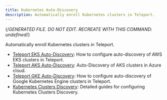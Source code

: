 ```yaml
---
title: Kubernetes Auto-Discovery
description: Automatically enroll Kubernetes clusters in Teleport.
---
```


{/*GENERATED FILE. DO NOT EDIT. RECREATE WITH THIS COMMAND:
undefined*/}

Automatically enroll Kubernetes clusters in Teleport.

- [Teleport EKS Auto-Discovery](aws.mdx): How to configure auto-discovery of AWS EKS clusters in Teleport.
- [Teleport AKS Auto-Discovery](azure.mdx): Auto-Discovery of AKS clusters in Azure cloud.
- [Teleport GKE Auto-Discovery](google-cloud.mdx): How to configure auto-discovery of Google Kubernetes Engine clusters in Teleport.
- [Kubernetes Clusters Discovery](overview.mdx): Detailed guides for configuring Kubernetes Clusters Discovery.
